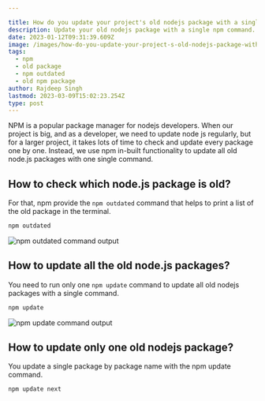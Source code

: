 ```yaml
---

title: How do you update your project's old nodejs package with a single npm command?
description: Update your old nodejs package with a single npm command.
date: 2023-01-12T09:31:39.609Z
image: /images/how-do-you-update-your-project-s-old-nodejs-package-with-a-single-npm-command.png
tags:
  - npm
  - old package
  - npm outdated
  - old npm package
author: Rajdeep Singh
lastmod: 2023-03-09T15:02:23.254Z
type: post
---
```


NPM is a popular package manager for nodejs developers. When our project is big, and as a developer, we need to update node js regularly, but for a larger project, it takes lots of time to check and update every package one by one. Instead, we use npm in-built functionality to update all old node.js packages with one single command.

## How to check which node.js package is old?

For that, npm provide the `npm outdated` command that helps to print a list of the old package in the terminal.

```bash
npm outdated
```

![npm outdated command output](/images/pnpm-outdated.png)

## How to update all the old node.js packages?

You need to run only one `npm update` command to update all old nodejs packages with a single command.

```bash
npm update
```

![npm update command output](/images/npm-update.png)

## How to update only one old nodejs package?

You update a single package by package name with the npm update command.

```bash
npm update next
```

